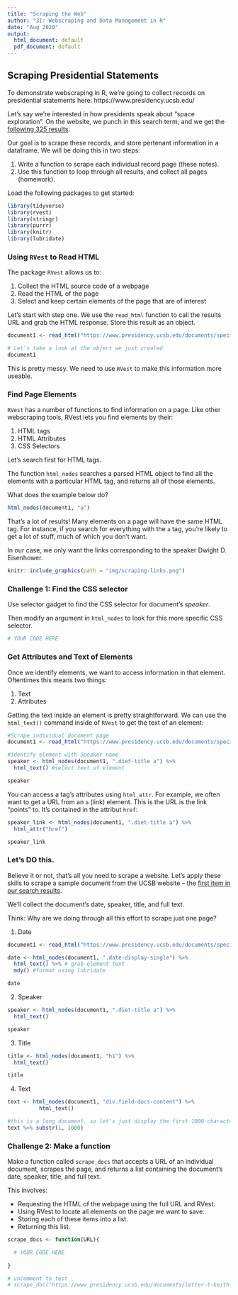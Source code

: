 ```yaml
---
title: "Scraping the Web"
author: "3I: Webscraping and Data Management in R"
date: "Aug 2020"
output:
  html_document: default
  pdf_document: default
---
```


## Scraping Presidential Statements

To demonstrate webscraping in R, we're going to collect records on presidential statements here: https://www.presidency.ucsb.edu/

Let's say we're interested in how presidents speak about "space exploration". On the website, we punch in this search term, and we get the [following 325 results](https://www.presidency.ucsb.edu/advanced-search?field-keywords=%22space+exploration%22&field-keywords2=&field-keywords3=&from%5Bdate%5D=&to%5Bdate%5D=&person2=&items_per_page=100). 

Our goal is to scrape these records, and store pertenant information in a dataframe. We will be doing this in two steps:

1. Write a function to scrape each individual record page (these notes).
2. Use this function to loop through all results, and collect all pages (homework).

Load the following packages to get started:

```r
library(tidyverse)
library(rvest)
library(stringr)
library(purrr)
library(knitr)
library(lubridate)
```

### Using `RVest` to Read HTML

The package `RVest` allows us to:

1. Collect the HTML source code of a webpage
2. Read the HTML of the page
3. Select and keep certain elements of the page that are of interest

Let's start with step one. We use the `read_html` function to call the results URL and grab the HTML response. Store this result as an object.

```r
document1 <- read_html("https://www.presidency.ucsb.edu/documents/special-message-the-congress-relative-space-science-and-exploration")

# Let's take a look at the object we just created
document1
```
This is pretty messy. We need to use `RVest` to make this information more useable.

### Find Page Elements

`RVest` has a number of functions to find information on a page. Like other webscraping tools, RVest lets you find elements by their:

1. HTML tags
2. HTML Attributes
3. CSS Selectors

Let's search first for HTML tags.

The function `html_nodes` searches a parsed HTML object to find all the elements with a particular HTML tag, and returns all of those elements.

What does the example below do?

```r
html_nodes(document1, "a")
```

That's a lot of results! Many elements on a page will have the same HTML tag. For instance, if you search for everything with the `a` tag, you're likely to get a lot of stuff, much of which you don't want. 

In our case, we only want the links corresponding to the speaker Dwight D. Eisenhower.

```r
knitr::include_graphics(path = "img/scraping-links.png")
```

### Challenge 1: Find the CSS selector

Use selector gadget to find the CSS selector for document's *speaker*. 

Then modify an argument in `html_nodes` to look for this more specific CSS selector.

```r
# YOUR CODE HERE
```

### Get Attributes and Text of Elements

Once we identify elements, we want to access information in that element. Oftentimes this means two things:

1) Text
2) Attributes

Getting the text inside an element is pretty straightforward. We can use the `html_text()` command  inside of `RVest` to get the text of an element:

```r
#Scrape individual document page
document1 <- read_html("https://www.presidency.ucsb.edu/documents/special-message-the-congress-relative-space-science-and-exploration")

#identify element with Speaker name
speaker <- html_nodes(document1, ".diet-title a") %>% 
  html_text() #select text of element

speaker
```

You can access a tag's attributes using `html_attr`. For example, we often want to get a URL from an `a` (link) element. This is the URL is the link "points" to. It's contained in the attribut `href`:

```r
speaker_link <- html_nodes(document1, ".diet-title a") %>% 
  html_attr("href")

speaker_link
```

### Let's DO this.

Believe it or not, that's all you need to scrape a website. Let's apply these skills to scrape a sample document from the UCSB website -- the [first item in our search results]("http://www.presidency.ucsb.edu/documents/letter-t-keith-glennan-administrator-national-aeronautics-and-space-administration"). 

We'll collect the document's date, speaker, title, and full text.

Think: Why are we doing through all this effort to scrape just one page?

1. Date

```r
document1 <- read_html("https://www.presidency.ucsb.edu/documents/special-message-the-congress-relative-space-science-and-exploration")

date <- html_nodes(document1, ".date-display-single") %>%
  html_text() %>% # grab element text
  mdy() #format using lubridate

date
```

2. Speaker

```r
speaker <- html_nodes(document1, ".diet-title a") %>%
  html_text()

speaker
```

3. Title

```r
title <- html_nodes(document1, "h1") %>%
  html_text()

title
```

4. Text

```r
text <- html_nodes(document1, "div.field-docs-content") %>%
          html_text()

#this is a long document, so let's just display the first 1000 characters
text %>% substr(1, 1000) 
```

### Challenge 2: Make a function

Make a function called `scrape_docs` that accepts a URL of an individual document, scrapes the page, and returns a list containing the document's date, speaker, title, and full text.

This involves:

- Requesting the HTML of the webpage using the full URL and RVest.
- Using RVest to locate all elements on the page we want to save.
- Storing each of these items into a list.
- Returning this list.

```r
scrape_docs <- function(URL){

  # YOUR CODE HERE
  
}

# uncomment to test
# scrape_doc("https://www.presidency.ucsb.edu/documents/letter-t-keith-glennan-administrator-national-aeronautics-and-space-administration")
```
